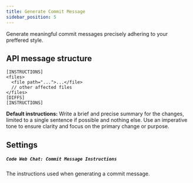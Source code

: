 ```yaml
---
title: Generate Commit Message
sidebar_position: 5
---
```


Generate meaningful commit messages precisely adhering to your preffered style.

## API message structure

```
[INSTRUCTIONS]
<files>
  <file path="...">...</file>
  // other affected files
</files>
[DIFFS]
[INSTRUCTIONS]
```

**Default instructions:** Write a brief and precise summary for the changes, limited to a single sentence if possible and nothing else. Use an imperative tone to ensure clarity and focus on the primary change or purpose.

## Settings

##### `Code Web Chat: Commit Message Instructions`

The instructions used when generating a commit message.
